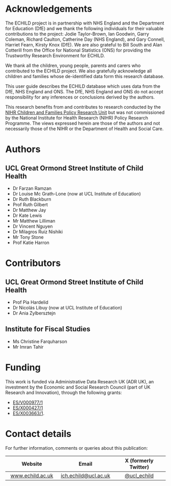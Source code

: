 # Acknowledgements {.unnumbered}

The ECHILD project is in partnership with NHS England and the Department for 
Education (DfE) and we thank the following individuals for their valuable 
contributions to the project: Jodie Taylor-Brown, Ian Goodwin, Garry Coleman, 
Richard Caulton, Catherine Day (NHS England), and Gary Connell, Harriet Fearn, 
Kirsty Knox (DfE). We are also grateful to Bill South and Alan Cotterill from 
the Office for National Statistics (ONS) for providing the Trustworthy Research 
Environment for ECHILD.

We thank all the children, young people, parents and carers who contributed to 
the ECHILD project. We also gratefully acknowledge all children and families 
whose de-identified data form this research database.

This user guide describes the ECHILD database which uses data from the DfE, 
NHS England and ONS. The DfE, NHS England and ONS do not accept responsibility 
for any inferences or conclusions derived by the authors.

This research benefits from and contributes to research conducted by the 
[NIHR Children and Families Policy Research Unit](https://www.ucl.ac.uk/children-policy-research) 
but was not commissioned by the National Institute for Health Research (NIHR) 
Policy Research Programme. The views expressed herein are those of the authors 
and not necessarily those of the NIHR or the Department of Health and Social 
Care.

# Authors

## UCL Great Ormond Street Institute of Child Health

-   Dr Farzan Ramzan
-   Dr Louise Mc Grath-Lone (now at UCL Institute of Education)
-   Dr Ruth Blackburn
-   Prof Ruth Gilbert
-   Dr Matthew Jay
-   Dr Kate Lewis
-   Mr Matthew Lilliman
-   Dr Vincent Nguyen
-   Dr Milagros Ruiz Nishiki
-   Mr Tony Stone
-   Prof Katie Harron

# Contributors

## UCL Great Ormond Street Institute of Child Health

-   Prof Pia Hardelid
-   Dr Nicolás Libuy (now at UCL Institute of Education)
-   Dr Ania Zylbersztejn

## Institute for Fiscal Studies

-   Ms Christine Farquharson
-   Mr Imran Tahir

# Funding

This work is funded via Administrative Data Research UK (ADR UK), an investment 
by the Economic and Social Research Council (part of UK Research and 
Innovation), through the following grants:

- [ES/V000977/1](https://gtr.ukri.org/projects?ref=ES/X003663/1)
- [ES/X000427/1](https://gtr.ukri.org/projects?ref=ES/X000427/1)
- [ES/X003663/1](https://gtr.ukri.org/projects?ref=ES/X003663/1).

# Contact details

For further information, comments or queries about this publication:

| Website | Email | X (formerly Twitter) |
|:---:|:---:|:---:|
| [www.echild.ac.uk](https://www.echild.ac.uk) | [ich.echild\@ucl.ac.uk](mailto:ich.echild@ucl.ac.uk){.email} | [\@ucl_echild](https://twitter.com/ucl_echild) |
